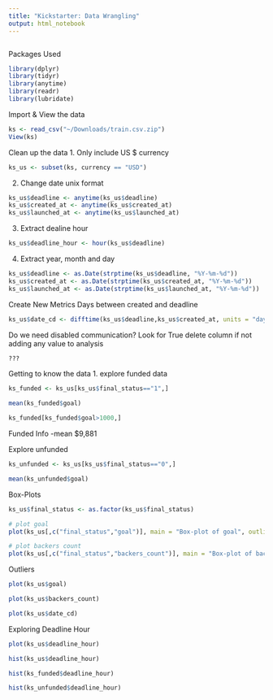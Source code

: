 ```yaml
---
title: "Kickstarter: Data Wrangling"
output: html_notebook
---
```

```r

```

Packages Used

```r
library(dplyr)  
library(tidyr)  
library(anytime)  
library(readr)  
library(lubridate)  
```

Import & View the data
```r
ks <- read_csv("~/Downloads/train.csv.zip")
View(ks)
```


Clean up the data 
1. Only include US $ currency  
```r
ks_us <- subset(ks, currency == "USD")
```

2. Change date unix format 
```r
ks_us$deadline <- anytime(ks_us$deadline)
ks_us$created_at <- anytime(ks_us$created_at)
ks_us$launched_at <- anytime(ks_us$launched_at)
```

3. Extract dealine hour
```r
ks_us$deadline_hour <- hour(ks_us$deadline)
```

4. Extract year, month and day
```r
ks_us$deadline <- as.Date(strptime(ks_us$deadline, "%Y-%m-%d"))
ks_us$created_at <- as.Date(strptime(ks_us$created_at, "%Y-%m-%d"))
ks_us$launched_at <- as.Date(strptime(ks_us$launched_at, "%Y-%m-%d"))
```


Create New Metrics
Days between created and deadline
```r
ks_us$date_cd <- difftime(ks_us$deadline,ks_us$created_at, units = "days")
```


Do we need disabled communication?
Look for True
delete column if not adding any value to analysis

```r

???


```




Getting to know the data
1. explore funded data
```r
ks_funded <- ks_us[ks_us$final_status=="1",]

mean(ks_funded$goal)

ks_funded[ks_funded$goal>1000,]


```

Funded Info
-mean $9,881



Explore unfunded

```r

ks_unfunded <- ks_us[ks_us$final_status=="0",]

mean(ks_unfunded$goal)

```

Box-Plots
```r
ks_us$final_status <- as.factor(ks_us$final_status)

# plot goal
plot(ks_us[,c("final_status","goal")], main = "Box-plot of goal", outline = FALSE)

# plot backers count
plot(ks_us[,c("final_status","backers_count")], main = "Box-plot of backers", outline = FALSE)

```





Outliers
```r
plot(ks_us$goal) 

plot(ks_us$backers_count) 

plot(ks_us$date_cd) 
```


Exploring Deadline Hour

```r
plot(ks_us$deadline_hour)

hist(ks_us$deadline_hour)

hist(ks_funded$deadline_hour)

hist(ks_unfunded$deadline_hour)


```




